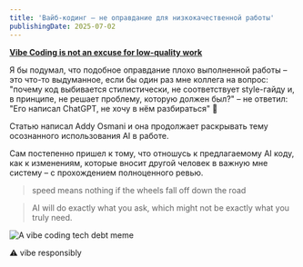 ```yaml
---
title: 'Вайб-кодинг – не оправдание для низкокачественной работы'
publishingDate: 2025-07-02
---
```


**[Vibe Coding is not an excuse for low-quality work](https://addyo.substack.com/p/vibe-coding-is-not-an-excuse-for)**

Я бы подумал, что подобное оправдание плохо выполненной работы – это что-то выдуманное, если бы один раз мне коллега на вопрос: "почему код выбивается стилистически, не соответствует style-гайду и, в принципе, не решает проблему, которую должен был?" – не ответил: "Его написал ChatGPT, не хочу в нём разбираться" 🫣

Статью написал Addy Osmani и она продолжает раскрывать тему осознанного использования AI в работе.

Сам постепенно пришел к тому, что отношусь к предлагаемому AI коду, как к изменениям, которые вносит другой человек в важную мне систему – с прохождением полноценного ревью.

> speed means nothing if the wheels fall off down the road

> AI will do exactly what you ask, which might not be exactly what you truly need.

![A vibe coding tech debt meme](../../../shared/assets/images/notes/vibe-coding-is-not-an-excuse_meme.jpg)

⚠️ vibe responsibly
